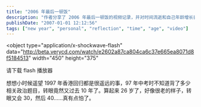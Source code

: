 ```yaml
---
title: "2006 年最后一顿饭"
description: "作者分享了 2006 年最后一顿饭的视频记录，并对时间流逝和自己年龄增长表达了感慨，回忆从 1997 年香港回归至今已经过去十年。"
publishDate: "2007-01-01 12:12:56"
tags: ["new year", "personal", "reflection", "time", "age", "video"]
---
```


<object
  type="application/x-shockwave-flash"
  data="http://beta.verycd.com/watch/e2602a87ca804ca6c37e665ea8071d8f5184513"
  width="450"
  height="375"
>
  <param
    name="movie"
    value="http://beta.verycd.com/watch/e2602a87ca804ca6c37e665ea8071d8f5184513"
  />
  <param name="BGCOLOR" value="#FFFFFF" />
  请下载 flash 播放器
</object>

想想小时候遥望 1997 年香港回归都是很遥远的事，97 年中考时不知道背了多少相关政治题目，转眼竟然又过去 10 年了。算起来 26 岁了，好像很老的样子，转眼又会 30，然后 40……真有点怕了。
